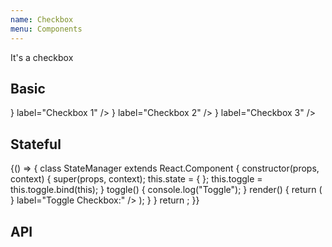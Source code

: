 ```yaml
---
name: Checkbox
menu: Components
---
```



It's a checkbox

## Basic

<Playground>
  <FormControlLabel checked={true} id="Checkbox1" control={<Checkbox />} label="Checkbox 1" />
  <FormControlLabel id="Checkbox2" control={<Checkbox />} label="Checkbox 2" />
  <FormControlLabel id="Checkbox3" control={<Checkbox />} label="Checkbox 3" />
  <CheckIcon color='#fff' />
</Playground>

## Stateful

<Playground>
  {() => {
    class StateManager extends React.Component {
      constructor(props, context) {
        super(props, context);
        this.state = {
        };
        this.toggle = this.toggle.bind(this);
      }
      toggle() {
        console.log("Toggle");
      }
      render() {
        return (
          <SpacedGroup direction="vertical">
            <FormControlLabel id="Checkbox1" onClick={this.toggle} control={<Checkbox />} label="Toggle Checkbox:" />
          </SpacedGroup>
        );
      }
    }
    return <StateManager />;
  }}
</Playground>

## API

<PropsTable of={Checkbox} />
